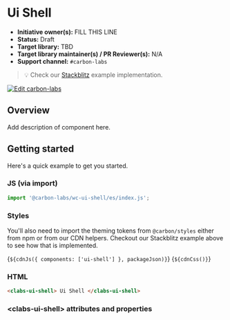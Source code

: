 
<Meta of={UiShellStories} />

# Ui Shell

- **Initiative owner(s):** FILL THIS LINE
- **Status:** Draft
- **Target library:** TBD
- **Target library maintainer(s) / PR Reviewer(s):** N/A
- **Support channel:** `#carbon-labs`

> 💡 Check our
> [Stackblitz](https://stackblitz.com/github/carbon-design-system/carbon-labs/tree/main/examples/web-components/ui-shell)
> example implementation.

[![Edit carbon-labs](https://developer.stackblitz.com/img/open_in_stackblitz.svg)](https://stackblitz.com/github/carbon-design-system/carbon-labs/tree/main/examples/web-components/ui-shell)

## Overview

Add description of component here.

## Getting started

Here's a quick example to get you started.

### JS (via import)

```javascript
import '@carbon-labs/wc-ui-shell/es/index.js';
```

### Styles

You'll also need to import the theming tokens from `@carbon/styles` either from
npm or from our CDN helpers. Checkout our Stackblitz example above to see how
that is implemented.

<Markdown>{`${cdnJs({ components: ['ui-shell'] }, packageJson)}`}</Markdown>
<Markdown>{`${cdnCss()}`}</Markdown>

### HTML

```html
<clabs-ui-shell> Ui Shell </clabs-ui-shell>
```

### &lt;clabs-ui-shell&gt; attributes and properties

<ArgTypes of="clabs-ui-shell" />
